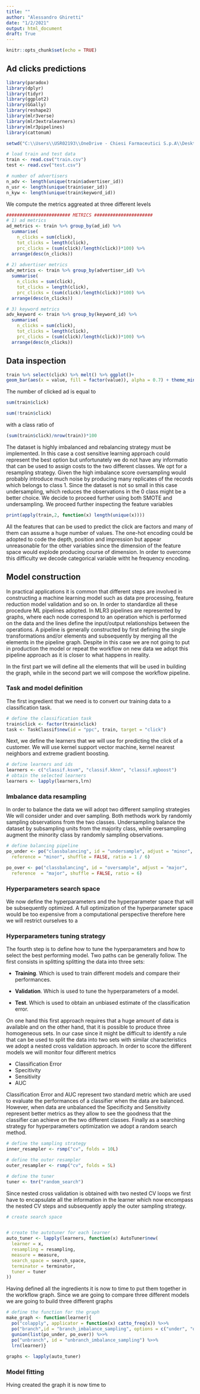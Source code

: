 ---
title: ""
author: "Alessandro Ghiretti"
date: "1/2/2021"
output: html_document
draft: True
---

```{r setup, include=FALSE}
knitr::opts_chunk$set(echo = TRUE)
```

## Ad clicks predictions


```{r}
library(paradox)
library(dplyr)
library(tidyr)
library(ggplot2)
library(GGally)
library(reshape2)
library(mlr3verse)
library(mlr3extralearners)
library(mlr3pipelines)
library(cattonum)
```


```{r}
setwd("C:\\Users\\USR02193\\OneDrive - Chiesi Farmaceutici S.p.A\\Desktop\\Blog\\Data\\PPC\\")

# load train and test data
train <- read.csv("train.csv")
test <- read.csv("test.csv")
```


```{r}
# number of advertisers
n_adv <- length(unique(train$advertiser_id))
n_usr <- length(unique(train$user_id))
n_kyw <- length(unique(train$keyword_id))
```


We compute the metrics aggreated at three different levels

```{r}
######################## METRICS ######################
# 1) ad metrics
ad_metrics <- train %>% group_by(ad_id) %>% 
  summarise(
    n_clicks = sum(click),
    tot_clicks = length(click),
    prc_clicks = (sum(click)/length(click))*100) %>% 
  arrange(desc(n_clicks))
  
# 2) advertiser metrics
adv_metrics <- train %>% group_by(advertiser_id) %>% 
  summarise(
    n_clicks = sum(click),
    tot_clicks = length(click),
    prc_clicks = (sum(click)/length(click))*100) %>% 
  arrange(desc(n_clicks))

# 3) keyword metrics
adv_keyword <- train %>% group_by(keyword_id) %>% 
  summarise(
    n_clicks = sum(click),
    tot_clicks = length(click),
    prc_clicks = (sum(click)/length(click))*100) %>% 
  arrange(desc(n_clicks))
```


## Data inspection

```{r}
train %>% select(click) %>% melt() %>% ggplot()+
geom_bar(aes(x = value, fill = factor(value)), alpha = 0.7) + theme_minimal()
```
The number of clicked ad is equal to

```{r}
sum(train$click)
```
```{r}
sum(!train$click)
```
with a class ratio of

```{r}
(sum(train$click)/nrow(train))*100
```


The dataset is highly imbalanced and rebalancing strategy must be implemented.
In this case a cost sensitive learning approach could represent the best option
but unfortunately we do not have any informatio that can be used to assign
costs to the two different classes. We opt for a resampling strategy.
Given the high imbalance score oversampling would probably introduce much noise
by producing many replicates of the records which belongs to class 1. 
Since the dataset is not so small in this case undersampling, which reduces the observations
in the 0 class might be a better choice. We decide to proceed further using
both SMOTE and undersampling.
We proceed further inspecting the feature variables

```{r}
print(apply(train,2, function(x) length(unique(x))))
```

All the features that can be used to predict the click are factors and many of them
can assume a huge number of values. The one-hot encoding could be adopted to 
code the depth, position and impression but appear unreasonable for the other variables
since the dimension of the feature space would explode producing course of dimension.
In order to overcome this difficulty we decode categorical variable witht he frequency
encoding.




## Model construction

In practical applications it is common that different steps are involved in
constructing a machine learning model such as data pre processing, feature reduction
model validation and so on.
In order to standardize all these procedure ML pipelines adopted.
In MLR3 pipelines are represented by graphs, where each node correspond to 
an operation which is performed on the data and the lines define the input/output
relationships between the operations.
A pipeline is generally constructed by first defining the single transformations
and/or elements and subsequently by merging all the elements in the pipeline graph.
Despite in this case we are not going to put in production the model or repeat
the workflow on new data we adopt this pipeline approach as it is closer to
what happens in reality.

In the first part we will define all the elements that will be used in building
the graph, while in the second part we will compose the workflow pipeline.

### Task and model definition
The first ingredient that we need is to convert our training data to a classification task.

```{r}
# define the classification task
train$click <- factor(train$click)
task <- TaskClassif$new(id = "ppc", train, target = "click")
```

Next, we define the learners that we will use for predicting the click of 
a customer. We will use kernel support vector machine, kernel nearest neighbors and extreme
gradient  boosting.

```{r, echo = TRUE}
# define learners and ids
learners <- c("classif.ksvm", "classif.kknn", "classif.xgboost")
# obtain the selected learners
learners <- lapply(learners,lrn)
```

### Imbalance data resampling
In order to balance the data we will adopt two different sampling strategies 
We will consider under and over sampling. Both methods
work by randomly sampling observations from the two classes. Undersampling
balance the dataset by subsampling units from the majority class, while oversampling
augment the minority class by randomly sampling observations.

```{r, echo = TRUE}
# define balancing pipeline
po_under <- po("classbalancing", id = "undersample", adjust = "minor",
  reference = "minor", shuffle = FALSE, ratio = 1 / 6) 

po_over <- po("classbalancing", id = "oversample", adjust = "major",
  reference  = "major", shuffle = FALSE, ratio = 6)
```

### Hyperparameters search space
We now define the hyperparameters and the hyperparameter space that will be subsequently 
optimized. A full optimization of the hyperparameter space would be too expensive
from a computational perspective therefore here we will restrict ourselves to a



### Hyperparameters tuning strategy
The fourth step is to define how to tune the hyperparameters and how to select
the best performing model. Two paths can be generally follow. The first consists
in splitting splitting the data 
into three sets:

 * **Training**. Which is used to train different models and compare their
  performances.
  
 * **Validation**. Which is used to tune the hyperparameters of a model.
 
 * **Test**. Which is used to obtain an unbiased estimate of the classification error.
 
On one hand this first approach requires  that a huge amount of data is available and
on the other hand, that it is possible to produce three homogeneous sets.
In our case since it might be difficult to identify a rule that can be used to split
the data into two sets with similar characteristics we adopt a nested cross validation approach.
In order to score the different models we will monitor four different metrics

* Classification Error
* Specitivity
* Sensitivity
* AUC

Classification Error and AUC represent two standard metric which are used to 
evaluate the performances of a classifier when the data are balanced. However,
when data are unbalanced the Specificity and Sensitivity represent better metrics
as they allow to see the goodness that the classifier can achieve on the two 
different classes. Finally as a searching strategy for hyperparameters
optimization we adopt a random search method.


```{r, echo = TRUE}
# define the sampling strategy
inner_resampler <- rsmp("cv", folds = 10L)

# define the outer resampler
outer_resampler <- rsmp("cv", folds = 5L)

# define the tuner
tuner <- tnr("random_search")
```

Since nested cross validation is obtained with two nested CV loops we first
have to encapsulate all the information in the learner which now encompass the
nested CV steps and subsequently apply the outer sampling strategy.

```{r}
# create search space 


# create the autotuner for each learner
auto_tuner <- lapply(learners, function(x) AutoTuner$new(
  learner = x,
  resampling = resampling,
  measure = measure,
  search_space = search_space,
  terminator = terminator,
  tuner = tuner
))
```

Having defined all the ingredients it is now to time to put them together in 
the workflow graph. Since we are going to compare three different models
we are going to build three different graphs

```{r}
# define the function for the graph
make_graph <- function(learner){
  po("colapply", applicator = function(x) catto_freq(x)) %>>%
  po("branch",id = "branch_imbalance_sampling", options = c("under", "over")) %>>%
  gunion(list(po_under, po_over)) %>>%
  po("unbranch", id = "unbranch_imbalance_sampling") %>>%
  lrn(learner)}
  
graphs <- lapply(auto_tuner)
```


### Model fitting
Hving created the graph it is now time to